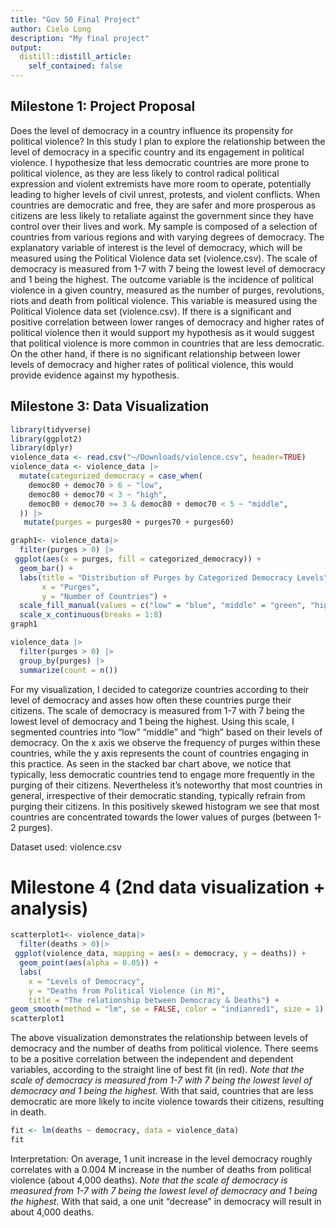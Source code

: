 ```yaml
---
title: "Gov 50 Final Project"
author: Cielo Long 
description: "My final project"
output:
  distill::distill_article:
    self_contained: false
---
```

## Milestone 1: Project Proposal

Does the level of democracy in a country influence its propensity for political violence? In this study I plan to explore the relationship between the level of democracy in a specific country and its engagement in political violence. I hypothesize that less democratic countries are more prone to political violence, as they are less likely to control radical political expression and violent extremists have more room to operate, potentially leading to higher levels of civil unrest, protests, and violent conflicts. When countries are democratic and free, they are safer and more prosperous as citizens are less likely to retaliate against the government since they have control over their lives and work. My sample is composed of a selection of countries from various regions and with varying degrees of democracy. The explanatory variable of interest is the level of democracy, which will be measured using the Political Violence data set (violence.csv). The scale of democracy is measured from 1-7 with 7 being the lowest level of democracy and 1 being the highest. The outcome variable is the incidence of political violence in a given country, measured as the number of purges, revolutions, riots and death from political violence. This variable is measured using the Political Violence data set (violence.csv). If there is a significant and positive correlation between lower ranges of democracy and higher rates of political violence then it would support my hypothesis as it would suggest that political violence is more common in countries that are less democratic. On the other hand, if there is no significant relationship between lower levels of democracy and higher rates of political violence, this would provide evidence against my hypothesis. 

## Milestone 3: Data Visualization 

```r
library(tidyverse)
library(ggplot2)
library(dplyr)
violence_data <- read.csv("~/Downloads/violence.csv", header=TRUE)
violence_data <- violence_data |>
  mutate(categorized_democracy = case_when(
    democ80 + democ70 > 6 ~ "low",
    democ80 + democ70 < 3 ~ "high", 
    democ80 + democ70 >= 3 & democ80 + democ70 < 5 ~ "middle",
  )) |>
   mutate(purges = purges80 + purges70 + purges60)

graph1<- violence_data|>
  filter(purges > 0) |>
 ggplot(aes(x = purges, fill = categorized_democracy)) +
  geom_bar() +
  labs(title = "Distribution of Purges by Categorized Democracy Levels",
       x = "Purges",
       y = "Number of Countries") +
  scale_fill_manual(values = c("low" = "blue", "middle" = "green", "high" = "red"))+
  scale_x_continuous(breaks = 1:8)
graph1

violence_data |>
  filter(purges > 0) |>
  group_by(purges) |>
  summarize(count = n())
```
For my visualization, I decided to categorize countries according to their level of democracy and asses how often these countries purge their citizens. The scale of democracy is measured from 1-7 with 7 being the lowest level of democracy and 1 being the highest. Using this scale, I segmented countries into "low" "middle" and "high" based on their levels of democracy. On the x axis we observe the frequency of purges within these countries, while the y axis represents the count of countries engaging in this practice. As seen in the stacked bar chart above, we notice that typically, less democratic countries tend to engage more frequently in the purging of their citizens. Nevertheless it's noteworthy that most countries in general, irrespective of their democratic standing, typically refrain from purging their citizens. In this positively skewed histogram we see that most countries are concentrated towards the lower values of purges (between 1-2 purges). 

Dataset used: violence.csv 

# Milestone 4 (2nd data visualization + analysis)

```r
scatterplot1<- violence_data|>
  filter(deaths > 0)|>
 ggplot(violence_data, mapping = aes(x = democracy, y = deaths)) +
  geom_point(aes(alpha = 0.05)) +
  labs(
    x = "Levels of Democracy",
    y = "Deaths from Political Violence (in M)",
    title = "The relationship between Democracy & Deaths") + 
geom_smooth(method = "lm", se = FALSE, color = "indianred1", size = 1) 
scatterplot1
```
The above visualization demonstrates the relationship between levels of democracy and the number of deaths from political violence. There seems to be a positive correlation between the independent and dependent variables, according to the straight line of best fit (in red). *Note that the scale of democracy is measured from 1-7 with 7 being the lowest level of democracy and 1 being the highest*. With that said, countries that are less democratic are more likely to incite violence towards their citizens, resulting in death. 

```r
fit <- lm(deaths ~ democracy, data = violence_data)
fit
```

Interpretation: On average, 1 unit increase in the level democracy roughly correlates with a 0.004 M increase in the number of deaths from political violence (about 4,000 deaths). *Note that the scale of democracy is measured from 1-7 with 7 being the lowest level of democracy and 1 being the highest*. With that said, a one unit "decrease" in democracy will result in about 4,000 deaths.  


